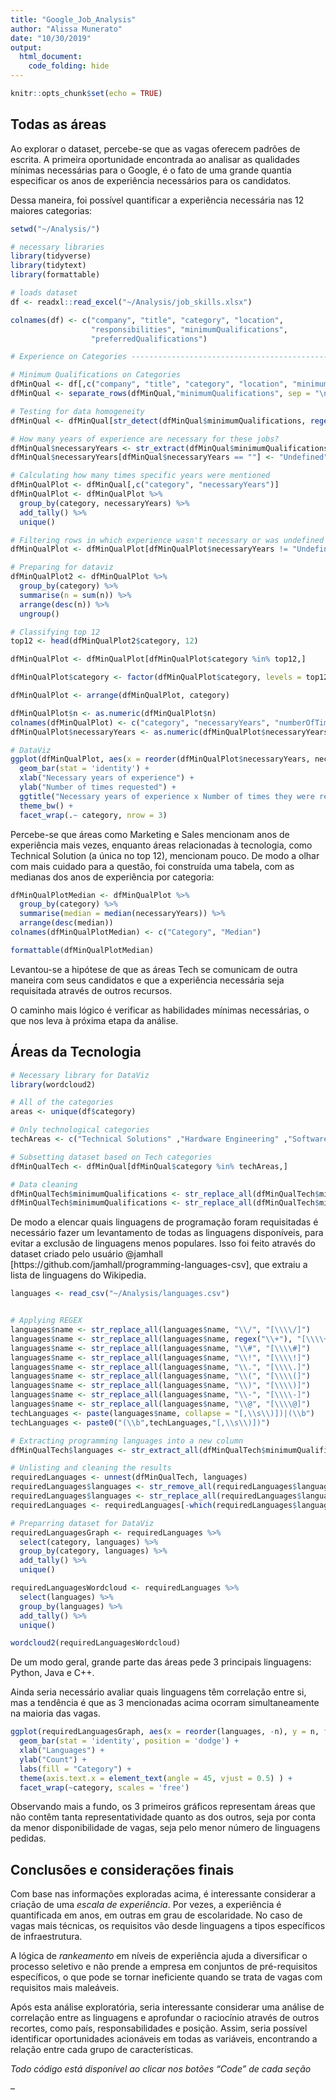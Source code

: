 ```yaml
---
title: "Google_Job_Analysis"
author: "Alissa Munerato"
date: "10/30/2019"
output: 
  html_document:
    code_folding: hide
---
```


```r
knitr::opts_chunk$set(echo = TRUE)
```

## Todas as áreas

Ao explorar o dataset, percebe-se que as vagas oferecem padrões de escrita. A primeira oportunidade encontrada ao analisar as qualidades mínimas necessárias para o Google, é o fato de uma grande quantia especificar os anos de experiência necessários para os candidatos. 

Dessa maneira, foi possível quantificar a experiência necessária nas 12 maiores categorias:

```r
setwd("~/Analysis/")

# necessary libraries
library(tidyverse)
library(tidytext)
library(formattable)

# loads dataset
df <- readxl::read_excel("~/Analysis/job_skills.xlsx")

```


```r
colnames(df) <- c("company", "title", "category", "location",
                  "responsibilities", "minimumQualifications", 
                  "preferredQualifications")

# Experience on Categories -------------------------------------------------

# Minimum Qualifications on Categories
dfMinQual <- df[,c("company", "title", "category", "location", "minimumQualifications")]
dfMinQual <- separate_rows(dfMinQual,"minimumQualifications", sep = "\n")

# Testing for data homogeneity
dfMinQual <- dfMinQual[str_detect(dfMinQual$minimumQualifications, regex("experience", ignore_case = TRUE)),]

# How many years of experience are necessary for these jobs?
dfMinQual$necessaryYears <- str_extract(dfMinQual$minimumQualifications, "[0-9]*")
dfMinQual$necessaryYears[dfMinQual$necessaryYears == ""] <- "Undefined"

# Calculating how many times specific years were mentioned
dfMinQualPlot <- dfMinQual[,c("category", "necessaryYears")]
dfMinQualPlot <- dfMinQualPlot %>% 
  group_by(category, necessaryYears) %>% 
  add_tally() %>% 
  unique()

# Filtering rows in which experience wasn't necessary or was undefined
dfMinQualPlot <- dfMinQualPlot[dfMinQualPlot$necessaryYears != "Undefined",]

# Preparing for dataviz
dfMinQualPlot2 <- dfMinQualPlot %>% 
  group_by(category) %>% 
  summarise(n = sum(n)) %>% 
  arrange(desc(n)) %>% 
  ungroup()

# Classifying top 12
top12 <- head(dfMinQualPlot2$category, 12)

dfMinQualPlot <- dfMinQualPlot[dfMinQualPlot$category %in% top12,]

dfMinQualPlot$category <- factor(dfMinQualPlot$category, levels = top12)

dfMinQualPlot <- arrange(dfMinQualPlot, category)

dfMinQualPlot$n <- as.numeric(dfMinQualPlot$n)
colnames(dfMinQualPlot) <- c("category", "necessaryYears", "numberOfTimes")
dfMinQualPlot$necessaryYears <- as.numeric(dfMinQualPlot$necessaryYears)
```

``` r
# DataViz
ggplot(dfMinQualPlot, aes(x = reorder(dfMinQualPlot$necessaryYears, necessaryYears), y = dfMinQualPlot$numberOfTimes), fill = "category") +
  geom_bar(stat = 'identity') +
  xlab("Necessary years of experience") +
  ylab("Number of times requested") +
  ggtitle("Necessary years of experience x Number of times they were requested by Category") +
  theme_bw() +
  facet_wrap(.~ category, nrow = 3)
```

Percebe-se que áreas como Marketing e Sales mencionam anos de experiência mais vezes, enquanto áreas relacionadas à tecnologia, como Technical Solution (a única no top 12), mencionam pouco. De modo a olhar com mais cuidado para a questão, foi construída uma tabela, com as medianas dos anos de experiência por categoria:

```r
dfMinQualPlotMedian <- dfMinQualPlot %>% 
  group_by(category) %>% 
  summarise(median = median(necessaryYears)) %>% 
  arrange(desc(median))
colnames(dfMinQualPlotMedian) <- c("Category", "Median")

formattable(dfMinQualPlotMedian)
```

Levantou-se a hipótese de que as áreas Tech se comunicam de outra maneira com seus candidatos e que a experiência necessária seja requisitada através de outros recursos. 

O caminho mais lógico é verificar as habilidades mínimas necessárias, o que nos leva à próxima etapa da análise.

## Áreas da Tecnologia

``` r
# Necessary library for DataViz
library(wordcloud2)

# All of the categories
areas <- unique(df$category)

# Only technological categories
techAreas <- c("Technical Solutions" ,"Hardware Engineering" ,"Software Engineering","Data Center & Network","Technical Infrastructure", "IT & Data Management","Network Engineering")

# Subsetting dataset based on Tech categories
dfMinQualTech <- dfMinQual[dfMinQual$category %in% techAreas,]

# Data cleaning
dfMinQualTech$minimumQualifications <- str_replace_all(dfMinQualTech$minimumQualifications, ",", " ")
dfMinQualTech$minimumQualifications <- str_replace_all(dfMinQualTech$minimumQualifications, "\\.", " ")
```

De modo a elencar quais linguagens de programação foram requisitadas é necessário fazer um levantamento de todas as linguagens disponíveis, para evitar a exclusão de linguagens menos populares. Isso foi feito através do dataset criado pelo usuário @jamhall[https://github.com/jamhall/programming-languages-csv], que extraiu a lista de linguagens do Wikipedia.

```r
languages <- read_csv("~/Analysis/languages.csv")


# Applying REGEX
languages$name <- str_replace_all(languages$name, "\\/", "[\\\\/]")
languages$name <- str_replace_all(languages$name, regex("\\+"), "[\\\\+]")
languages$name <- str_replace_all(languages$name, "\\#", "[\\\\#]")
languages$name <- str_replace_all(languages$name, "\\!", "[\\\\!]")
languages$name <- str_replace_all(languages$name, "\\.", "[\\\\.]")
languages$name <- str_replace_all(languages$name, "\\(", "[\\\\(]")
languages$name <- str_replace_all(languages$name, "\\)", "[\\\\)]")
languages$name <- str_replace_all(languages$name, "\\-", "[\\\\-]")
languages$name <- str_replace_all(languages$name, "\\@", "[\\\\@]")
techLanguages <- paste(languages$name, collapse = "[,\\s\\)])|(\\b")
techLanguages <- paste0("(\\b",techLanguages,"[,\\s\\)])")

# Extracting programming languages into a new column
dfMinQualTech$languages <- str_extract_all(dfMinQualTech$minimumQualifications, regex(techLanguages, ignore_case = FALSE))

# Unlisting and cleaning the results
requiredLanguages <- unnest(dfMinQualTech, languages)
requiredLanguages$languages <- str_remove_all(requiredLanguages$languages, "\\)")
requiredLanguages$languages <- str_replace_all(requiredLanguages$languages, " ", "")
requiredLanguages <- requiredLanguages[-which(requiredLanguages$languages == "D"|requiredLanguages$languages == "T"),]

# Preparring dataset for DataViz
requiredLanguagesGraph <- requiredLanguages %>%
  select(category, languages) %>%  
  group_by(category, languages) %>% 
  add_tally() %>% 
  unique()
```

``` r
requiredLanguagesWordcloud <- requiredLanguages %>%
  select(languages) %>%  
  group_by(languages) %>% 
  add_tally() %>% 
  unique()

wordcloud2(requiredLanguagesWordcloud)

```

De um modo geral, grande parte das áreas pede 3 principais linguagens: Python, Java e C++. 

Ainda seria necessário avaliar quais linguagens têm correlação entre si, mas a tendência é que as 3 mencionadas acima ocorram simultaneamente na maioria das vagas.


```r
ggplot(requiredLanguagesGraph, aes(x = reorder(languages, -n), y = n, fill = category)) + 
  geom_bar(stat = 'identity', position = 'dodge') +
  xlab("Languages") +
  ylab("Count") +
  labs(fill = "Category") +
  theme(axis.text.x = element_text(angle = 45, vjust = 0.5) ) +
  facet_wrap(~category, scales = 'free')
```

Observando mais a fundo, os 3 primeiros gráficos representam áreas que não contêm tanta representatividade quanto as dos outros, seja por conta da menor disponibilidade de vagas, seja pelo menor número de linguagens pedidas. 

## Conclusões e considerações finais

Com base nas informações exploradas acima, é interessante considerar a criação de uma *escala de experiência*. Por vezes, a experiência é quantificada em anos, em outras em grau de escolaridade. No caso de vagas mais técnicas, os requisitos vão desde linguagens a tipos específicos de infraestrutura. 

A lógica de *rankeamento* em níveis de experiência ajuda a diversificar o processo seletivo e não prende a empresa em conjuntos de pré-requisitos específicos, o que pode se tornar ineficiente quando se trata de vagas com requisitos mais maleáveis.  

Após esta análise exploratória, seria interessante considerar uma análise de correlação entre as linguagens e aprofundar o raciocínio através de outros recortes, como país, responsabilidades e posição. Assim, seria possível identificar oportunidades acionáveis em todas as variáveis, encontrando a relação entre cada grupo de características.

*Todo código está disponível ao clicar nos botões "Code" de cada seção*


--
